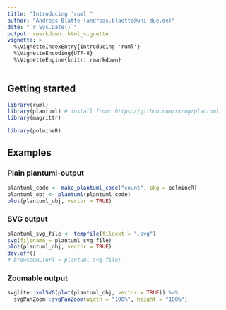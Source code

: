 ```yaml
---
title: "Introducing 'ruml'"
author: "Andreas Blätte (andreas.blaette@uni-due.de)"
date: "`r Sys.Date()`"
output: rmarkdown::html_vignette
vignette: >
  %\VignetteIndexEntry{Introducing 'ruml'}
  %\VignetteEncoding{UTF-8}
  %\VignetteEngine{knitr::rmarkdown}
---
```


## Getting started

```r
library(ruml)
library(plantuml) # install from: https://github.com/rkrug/plantuml
library(magrittr)
```

```r
library(polmineR)
```


## Examples

### Plain plantuml-output

```r
plantuml_code <- make_plantuml_code("count", pkg = polmineR)
plantuml_obj <- plantuml(plantuml_code)
plot(plantuml_obj, vector = TRUE)
```


### SVG output

```r
plantuml_svg_file <- tempfile(fileext = ".svg")
svg(filename = plantuml_svg_file)
plot(plantuml_obj, vector = TRUE)
dev.off()
# browseURL(url = plantuml_svg_file)
```


### Zoomable output 

```r
svglite::xmlSVG(plot(plantuml_obj, vector = TRUE)) %>%
  svgPanZoom::svgPanZoom(width = "100%", height = "100%")
```

